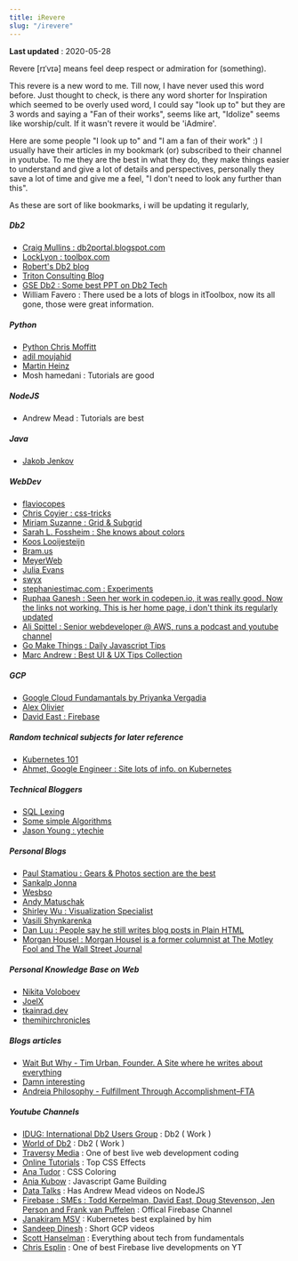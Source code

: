```yaml
---
title: iRevere
slug: "/irevere"
---
```

**Last updated** : 2020-05-28

Revere [rɪˈvɪə] means feel deep respect or admiration for (something). 

This revere is a new word to me. Till now, I have never used this word before. Just thought to check, is there any word shorter for Inspiration which seemed to be overly used word, I could say "look up to" but they are 3 words and saying a "Fan of their works", seems like art, "Idolize" seems like worship/cult. If it wasn't revere it would be 'iAdmire'. 

Here are some people "I look up to" and "I am a fan of their work" :) I usually have their articles in my bookmark (or) subscribed to their channel in youtube. To me they are the best in what they do, they make things easier to understand and give a lot of details and perspectives, personally they save a lot of time and give me a feel, "I don't need to look any further than this". 

As these are sort of like bookmarks, i will be updating it regularly,


##### Db2
* [Craig Mullins : db2portal.blogspot.com](http://db2portal.blogspot.com/)
* [LockLyon : toolbox.com](https://www.toolbox.com/user/about/LockLyon/)
* [Robert's Db2 blog](https://robertsdb2blog.blogspot.com/)
* [Triton Consulting Blog](https://www.triton.co.uk/category/tech-blog/)
* [GSE Db2 : Some best PPT on Db2 Tech](http://www.gseukdb2.org.uk/db/)
* William Favero : There used be a lots of blogs in itToolbox, now its all gone, those were great information.


##### Python
* [Python Chris Moffitt](https://pbpython.com/excel-pandas-comp.html)
* [adil moujahid](http://adilmoujahid.com/author/adil-moujahid.html)
* [Martin Heinz](https://martinheinz.dev/blog/13)
* Mosh hamedani : Tutorials are good


##### NodeJS
* Andrew Mead : Tutorials are best


##### Java
* [Jakob Jenkov](http://jenkov.com/about/index.html)


##### WebDev
* [flaviocopes](https://flaviocopes.com/)
* [Chris Coyier : css-tricks](https://css-tricks.com/a-lightweight-masonry-solution/)
* [Miriam Suzanne : Grid & Subgrid](https://hacks.mozilla.org/2019/10/faster-layouts-with-css-grid-and-subgrid/)
* [Sarah L. Fossheim : She knows about colors](https://fossheim.io/writing/)
* [Koos Looijesteijn](https://www.kooslooijesteijn.net/)
* [Bram.us](https://www.bram.us/)
* [MeyerWeb](https://meyerweb.com/)
* [Julia Evans](https://jvns.ca/)
* [swyx](https://www.swyx.io/writing/)
* [stephaniestimac.com : Experiments](https://stephaniestimac.com/css-grid-experiments/)
* [Ruphaa Ganesh : Seen her work in codepen.io, it was really good. Now the links not working. This is her home page, i don't think its regularly updated](https://ruphaa.dev/)
* [Ali Spittel : Senior webdeveloper @ AWS, runs a podcast and youtube channel](https://welearncode.com/about)
* [Go Make Things : Daily Javascript Tips](https://gomakethings.com/articles/page/3/)
* [Marc Andrew : Best UI & UX Tips Collection](https://marcandrew.me/ui-ux-tips-collection-vol-one/)

##### GCP 
* [Google Cloud Fundamantals by Priyanka Vergadia](https://thecloudgirl.dev/)
* [Alex Olivier](https://alexolivier.me/)
* [David East : Firebase]( https://davidea.st/articles/firebase-bundle-size)


##### Random technical subjects for later reference
* [Kubernetes 101](https://luminousmen.com/post/kubernetes-101)
* [Ahmet, Google Engineer : Site lots of info. on Kubernetes](https://ahmet.im/)


##### Technical Bloggers 
* [SQL Lexing](https://notes.eatonphil.com/database-basics.html)
* [Some simple Algorithms](https://ivov.dev/page/1)
* [Jason Young : ytechie](http://www.ytechie.com/)


##### Personal Blogs 
* [Paul Stamatiou : Gears & Photos section are the best](https://paulstamatiou.com/)
* [Sankalp Jonna](https://www.sankalpjonna.com/posts/a-brief-review-of-2019)
* [Wesbso](https://wesbos.com/uses)
* [Andy Matuschak](https://andymatuschak.org/)
* [Shirley Wu : Visualization Specialist](https://sxywu.com/)
* [Vasili Shynkarenka](https://vasilishynkarenka.com/)
* [Dan Luu : People say he still writes blog posts in Plain HTML](https://danluu.com/)
* [Morgan Housel : Morgan Housel is a former columnist at The Motley Fool and The Wall Street Journal](https://www.collaborativefund.com/blog/authors/morgan/)


##### Personal Knowledge Base on Web 
* [Nikita Voloboev](https://wiki.nikitavoloboev.xyz/)
* [JoelX](https://joelx.com/joels-personal-philosophy/14416/)
* [tkainrad.dev](https://tkainrad.dev/posts/managing-my-personal-knowledge-base/)
* [themihirchronicles](https://themihirchronicles.com/notes/)


##### Blogs articles
* [Wait But Why - Tim Urban, Founder. A Site where he writes about everything](https://waitbutwhy.com/)
* [Damn interesting](https://www.damninteresting.com/)
* [Andreia Philosophy - Fulfillment Through Accomplishment–FTA](https://andreian.com/about-andreia/)


##### Youtube Channels
* [IDUG: International Db2 Users Group](https://www.youtube.com/channel/UCVY6PWpd9No0zNEQvKIVGhw) : Db2 ( Work )
* [World of Db2](https://www.youtube.com/channel/UCirdv9ZgncxfbY_y-0VwnuQ) : Db2 ( Work )
* [Traversy Media](https://www.youtube.com/channel/UC29ju8bIPH5as8OGnQzwJyA) : One of best live web development coding
* [Online Tutorials](https://www.youtube.com/channel/UCbwXnUipZsLfUckBPsC7Jog) : Top CSS Effects
* [Ana Tudor](https://www.youtube.com/channel/UCUxkTxO8NivVeGKJk1QnzWQ) : CSS Coloring
* [Ania Kubow](https://www.youtube.com/channel/UC5DNytAJ6_FISueUfzZCVsw) : Javascript Game Building
* [Data Talks](https://www.youtube.com/channel/UCQTQ0AbOupKNxKKY-_x46OQ) : Has Andrew Mead videos on NodeJS
* [Firebase : SMEs : Todd Kerpelman, David East, Doug Stevenson, Jen Person and Frank van Puffelen](https://www.youtube.com/channel/UCP4bf6IHJJQehibu6ai__cg) : Offical Firebase Channel 
* [Janakiram MSV](https://www.youtube.com/channel/UC8euvszoAXuDXRVgptkHwIg) : Kubernetes best explained by him
* [Sandeep Dinesh](https://www.youtube.com/channel/UCOFqwMxUDMvl8c4s4fsl_HQ) : Short GCP videos
* [Scott Hanselman](https://www.youtube.com/channel/UCL-fHOdarou-CR2XUmK48Og) : Everything about tech from fundamentals
* [Chris Esplin](https://www.youtube.com/channel/UCaAByidxypZTYOj4OsKzD2Q) : One of best Firebase live developments on YT

